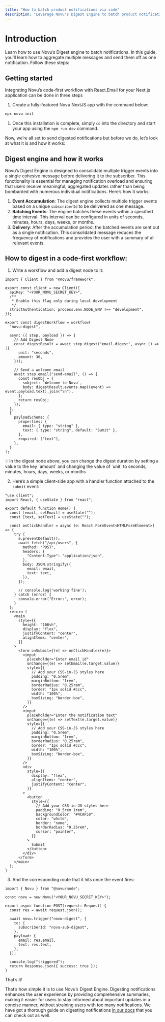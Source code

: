 ```yaml
---
title: "How to batch product notifications via code"
description: "Leverage Novu's Digest Engine to batch product notifications"
---
```


# Introduction

Learn how to use Novu’s Digest engine to batch notifications. In this guide, you’ll learn how to aggregate multiple messages and send them off as one notification. Follow these steps:

## Getting started

Integrating Novu’s code-first workflow with React.Email for your Next.js application can be done in three steps

1. Create a fully-featured Novu NextJS app with the command below:

```bash
npx novu init
```

1. Once this installation is complete, simply `cd` into the directory and start your app using the `npm run dev` command.

Now, we’re all set to send digested notifications but before we do, let’s look at what it is and how it works:

## Digest engine and how it works

Novu’s Digest Engine is designed to consolidate multiple trigger events into a single cohesive message before delivering it to the subscriber. This functionality is essential for managing notification overload and ensuring that users receive meaningful, aggregated updates rather than being bombarded with numerous individual notifications. Here’s how it works:

1. **Event Accumulation**: The digest engine collects multiple trigger events based on a unique `subscriberId` to be delivered as one message.
2. **Batching Events**: The engine batches these events within a specified time interval. This interval can be configured in units of seconds, minutes, hours, days, weeks, or months.
3. **Delivery**: After the accumulation period, the batched events are sent out as a single notification. This consolidated message reduces the frequency of notifications and provides the user with a summary of all relevant events.

## How to digest in a code-first workflow:

1. Write a workflow and add a digest node to it:

```tsx
import { Client } from "@novu/framework";

export const client = new Client({
  apiKey: "<YOUR_NOVU_SECRET_KEY>",
  /**
   * Enable this flag only during local development
   */
  strictAuthentication: process.env.NODE_ENV !== "development",
});

export const digestWorkflow = workflow(
  "novu-digest",

  async ({ step, payload }) => {
    // Add Digest Node
    const digestResult = await step.digest("email-digest", async () => ({
      unit: "seconds",
      amount: 30,
    }));

    // Send a welcome email
    await step.email("send-email", () => {
      const resObj = {
        subject: `Welcome to Novu`,
        body: digestResult.events.map((event) => event.payload.text).join("\n"),
      };
      return resObj;
    });
  },
  {
    payloadSchema: {
      properties: {
        email: { type: "string" },
        text: { type: "string", default: "Sumit" },
      },
      required: ["text"],
    },
  }
);
```

<Info>
💡 In the digest node above, you can change the digest duration by setting a value to the key `amount` and changing the value of `unit` to seconds, minutes, hours, days, weeks, or months

</Info>

2. Here’s a simple client-side app with a handler function attached to the `submit` event:

```tsx
"use client";
import React, { useState } from "react";

export default function Home() {
  const [email, setEmail] = useState("");
  const [text, setText] = useState("");

  const onClickHandler = async (e: React.FormEvent<HTMLFormElement>) => {
    try {
      e.preventDefault();
      await fetch("/api/users", {
        method: "POST",
        headers: {
          "Content-Type": "application/json",
        },
        body: JSON.stringify({
          email: email,
          text: text,
        }),
      });

      // console.log('working fine');
    } catch (error) {
      console.error("Error:", error);
    }
  };
  return (
    <main
      style={{
        height: "100vh",
        display: "flex",
        justifyContent: "center",
        alignItems: "center",
      }}
    >
      <form onSubmit={(e) => onClickHandler(e)}>
        <input
          placeholder="Enter email id"
          onChange={(e) => setEmail(e.target.value)}
          style={{
            // Add your CSS-in-JS styles here
            padding: "0.5rem",
            marginBottom: "1rem",
            borderRadius: "0.25rem",
            border: "1px solid #ccc",
            width: "100%",
            boxSizing: "border-box",
          }}
        />
        <input
          placeholder="Enter the notification text"
          onChange={(e) => setText(e.target.value)}
          style={{
            // Add your CSS-in-JS styles here
            padding: "0.5rem",
            marginBottom: "1rem",
            borderRadius: "0.25rem",
            border: "1px solid #ccc",
            width: "100%",
            boxSizing: "border-box",
          }}
        />
        <div
          style={{
            display: "flex",
            alignItems: "center",
            justifyContent: "center",
          }}
        >
          <button
            style={{
              // Add your CSS-in-JS styles here
              padding: "0.5rem 1rem",
              backgroundColor: "#4CAF50",
              color: "white",
              border: "none",
              borderRadius: "0.25rem",
              cursor: "pointer",
            }}
          >
            Submit
          </button>
        </div>
      </form>
    </main>
  );
}
```

3. And the corresponding route that it hits once the event fires:

```tsx
import { Novu } from "@novu/node";

const novu = new Novu("<YOUR_NOVU_SECRET_KEY>");

export async function POST(request: Request) {
  const res = await request.json();

  await novu.trigger("novu-digest", {
    to: {
      subscriberId: "novu-sub-digest",
    },
    payload: {
      email: res.email,
      text: res.text,
    },
  });

  console.log("triggered");
  return Response.json({ success: true });
}
```

That’s it!

That’s how simple it is to use Novu’s Digest Engine. Digesting notifications enhances the user experience by providing comprehensive summaries, making it easier for users to stay informed about important updates in a concise manner, without straining users with too many notifications. We have got a thorough guide on digesting notifications [in our docs](https://docs.novu.co/guides/add-digest-to-email-notifications) that you can check out as well.
